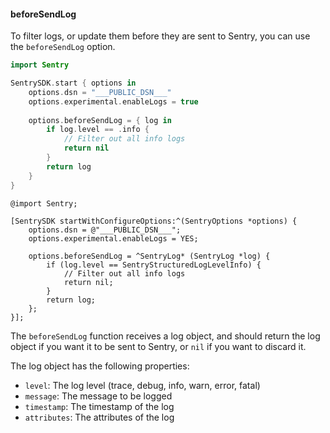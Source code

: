 #### beforeSendLog

To filter logs, or update them before they are sent to Sentry, you can use the `beforeSendLog` option.

```swift {tabTitle:Swift}
import Sentry

SentrySDK.start { options in
    options.dsn = "___PUBLIC_DSN___"
    options.experimental.enableLogs = true
    
    options.beforeSendLog = { log in
        if log.level == .info {
            // Filter out all info logs
            return nil
        }
        return log
    }
}
```

```objc {tabTitle:Objective-C}
@import Sentry;

[SentrySDK startWithConfigureOptions:^(SentryOptions *options) {
    options.dsn = @"___PUBLIC_DSN___";
    options.experimental.enableLogs = YES;
    
    options.beforeSendLog = ^SentryLog* (SentryLog *log) {
        if (log.level == SentryStructuredLogLevelInfo) {
            // Filter out all info logs
            return nil;
        }
        return log;
    };
}];
```

The `beforeSendLog` function receives a log object, and should return the log object if you want it to be sent to Sentry, or `nil` if you want to discard it.

The log object has the following properties:

- `level`: The log level (trace, debug, info, warn, error, fatal)
- `message`: The message to be logged
- `timestamp`: The timestamp of the log
- `attributes`: The attributes of the log
